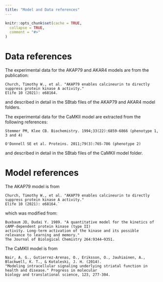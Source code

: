 ```yaml
---
title: "Model and Data references"
---
```


```r
knitr::opts_chunk$set(cache = TRUE,
  collapse = TRUE,
  comment = "#>"
)
```


# Data references

The experimental data for the AKAP79 and AKAR4 models are from the publication:
```
Church, Timothy W., et al. "AKAP79 enables calcineurin to directly suppress protein kinase A activity." 
Elife 10 (2021): e68164.
```
and described in detail in the SBtab files of the AKAP79 and AKAR4 model folders.

The experimental data for the CaMKII model are extracted from the following references:
```
Stemmer PM, Klee CB. Biochemistry. 1994;33(22):6859-6866 (phenotype 1, 3 and 4)
```
```
O'Donnell SE et al. Proteins. 2011;79(3):765-786 (phenotype 2)
```
and described in detail in the SBtab files of the CaMKII model folder.

# Model references

The AKAP79 model is from
```
Church, Timothy W., et al. "AKAP79 enables calcineurin to directly suppress protein kinase A activity." 
Elife 10 (2021): e68164.`

```
which was modified from:
```
Buxbaum JD, Dudai Y. 1989. "A quantitative model for the kinetics of cAMP-dependent protein kinase (type II) 
activity. Long-term activation of the kinase and its possible relevance to learning and memory." 
The Journal of Biological Chemistry 264:9344–9351.
```

The CaMKII model is from 
```
Nair, A. G., Gutierrez-Arenas, O., Eriksson, O., Jauhiainen, A., Blackwell, K. T., & Kotaleski, J. H. (2014).
"Modeling intracellular signaling underlying striatal function in health and disease." Progress in molecular
biology and translational science, 123, 277-304.
```
